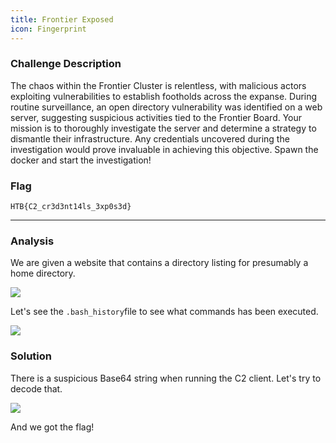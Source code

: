 ```yaml
---
title: Frontier Exposed
icon: Fingerprint
---
```


### Challenge Description

The chaos within the Frontier Cluster is relentless, with malicious actors exploiting vulnerabilities to establish footholds across the expanse. During routine surveillance, an open directory vulnerability was identified on a web server, suggesting suspicious activities tied to the Frontier Board. Your mission is to thoroughly investigate the server and determine a strategy to dismantle their infrastructure. Any credentials uncovered during the investigation would prove invaluable in achieving this objective. Spawn the docker and start the investigation!

### Flag

`HTB{C2_cr3d3nt14ls_3xp0s3d}`

***

### Analysis

We are given a website that contains a directory listing for presumably a home directory.

![](/frontier_exposed_1.png)

Let's see the `.bash_history`file to see what commands has been executed.

![](/frontier_exposed_2.png)

### Solution

There is a suspicious Base64 string when running the C2 client. Let's try to decode that.

![](/frontier_exposed_3.png)

And we got the flag!
